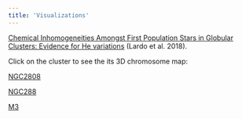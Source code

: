 ```yaml
---
title: 'Visualizations'
---
```




[Chemical Inhomogeneities Amongst First Population Stars in Globular Clusters: Evidence for He variations](http://adsabs.harvard.edu/abs/2018A%26A...616A.168L) (Lardo et al. 2018).

Click on the cluster to see the its 3D chromosome map:

[NGC2808](animations/n2808.html)

[NGC288](animations/n288.html)

[M3](animations/m3.html)

